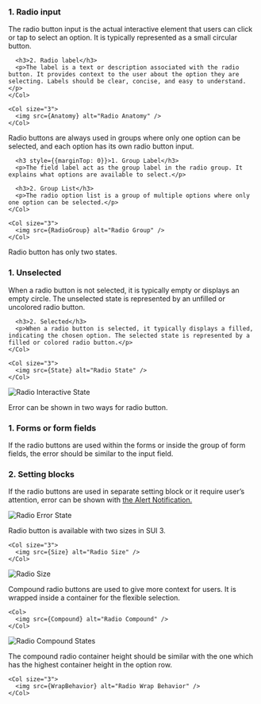 

<Section title="Anatomy">
  <Row>
    <Col>
      <h3 style={{marginTop: 0}}>1. Radio input</h3>
      <p>The radio button input is the actual interactive element that users can click or tap to select an option. It is typically represented as a small circular button.</p>

      <h3>2. Radio label</h3>
      <p>The label is a text or description associated with the radio button. It provides context to the user about the option they are selecting. Labels should be clear, concise, and easy to understand.</p>
    </Col>

    <Col size="3">
      <img src={Anatomy} alt="Radio Anatomy" />
    </Col>
  </Row>
</Section>

<Section title="Radio Group">
  <Row>
    <Col>
      <p>Radio buttons are always used in groups where only one option can be selected, and each option has its own radio button input.</p>

      <h3 style={{marginTop: 0}}>1. Group Label</h3>
      <p>The field label act as the group label in the radio group. It explains what options are available to select.</p>

      <h3>2. Group List</h3>
      <p>The radio option list is a group of multiple options where only one option can be selected.</p>
    </Col>

    <Col size="3">
      <img src={RadioGroup} alt="Radio Group" />
    </Col>
  </Row>
</Section>

<Section title="State">
  <Row>
    <Col>
      <p>Radio button has only two states.</p>
      <h3 style={{marginTop: 0}}>1. Unselected</h3>
      <p>When a radio button is not selected, it is typically empty or displays an empty circle. The unselected state is represented by an unfilled or uncolored radio button.</p>

      <h3>2. Selected</h3>
      <p>When a radio button is selected, it typically displays a filled, indicating the chosen option. The selected state is represented by a filled or colored radio button.</p>
    </Col>

    <Col size="3">
      <img src={State} alt="Radio State" />
    </Col>
  </Row>
</Section>

<Section title="Interactive state">
  <img src={InteractiveState} alt="Radio Interactive State" />
</Section>

<Section title="Error state">
  <p>Error can be shown in two ways for radio button.</p>

  <h3>1. Forms or form fields</h3>
  <p>If the radio buttons are used within the forms or inside the group of form fields, the error should be similar to the input field.</p>

  <h3>2. Setting blocks</h3>

  <p>
    If the radio buttons are used in separate setting block or it require user’s
    attention, error can be shown with <a href="/?path=/docs/sui-components-advanced-notification--docs" target="_blank">the Alert Notification.</a>
  </p>

  <img src={ErrorState} alt="Radio Error State" />
</Section>

<Section title="Size">
  <Row>
    <Col>
      <p>Radio button is available with two sizes in SUI 3.</p>
    </Col>

    <Col size="3">
      <img src={Size} alt="Radio Size" />
    </Col>
  </Row>
</Section>

<Section title="Alignment">
  <img src={Alignment} alt="Radio Size" />
</Section>

<Section title="Compound radio button">
  <Row>
    <Col>
      <p>
        Compound radio buttons are used to give more context for users. It is
        wrapped inside a container for the flexible selection.
      </p>
    </Col>

    <Col>
      <img src={Compound} alt="Radio Compound" />
    </Col>
  </Row>
</Section>

<Section title="Compound radio states">
  <img src={CompoundStates} alt="Radio Compound States" />
</Section>

<Section title="Wrap behaviour">
  <Row>
    <Col>
      <p>
        The compound radio container height should be similar with the one which
        has the highest container height in the option row.
      </p>
    </Col>

    <Col size="3">
      <img src={WrapBehavior} alt="Radio Wrap Behavior" />
    </Col>
  </Row>
</Section>
